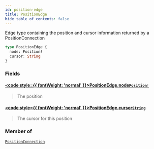 ```yaml
---
id: position-edge
title: PositionEdge
hide_table_of_contents: false
---
```








Edge type containing the position and cursor information returned by a PositionConnection

```graphql
type PositionEdge {
  node: Position!
  cursor: String
}
```


### Fields

#### [<code style={{ fontWeight: 'normal' }}>PositionEdge.<b>node</b></code>](#)<Bullet />[`Position!`](/testnet/api/graphql/objects/position) <Badge class="secondary" text="non-null"/> <Badge class="secondary" text="object"/>
> The position
> 

#### [<code style={{ fontWeight: 'normal' }}>PositionEdge.<b>cursor</b></code>](#)<Bullet />[`String`](/testnet/api/graphql/scalars/string) <Badge class="secondary" text="scalar"/>
> The cursor for this position
> 



### Member of

[`PositionConnection`](/testnet/api/graphql/objects/position-connection)  <Badge class="secondary" text="object"/>



